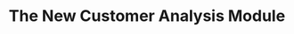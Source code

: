 ---
title: "The New Customer Analysis Module"
sidebarTitle: "New Customer Analysis"
icon: 'hand'
---
